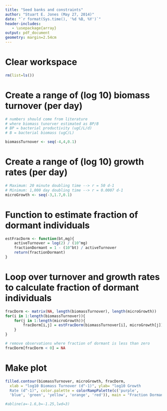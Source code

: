 ```yaml
---
title: "Seed banks and constraints"
author: "Stuart E. Jones (May 27, 2014)"
date: "`r format(Sys.time(), '%d %B, %Y')`"
header-includes:
   - \usepackage{array}
output: pdf_document
geometry: margin=2.54cm
---
```


# Clear workspace
```r
rm(list=ls())
```

# Create a range of (log 10) biomass turnover (per day)
```r
# numbers should come from literature
# where biomass tunorver estimated as BP/B
# BP = bacterial productivity (ugC/L/d)
# B = bacterial biomass (ugC/L)

biomassTurnover <- seq(-4,4,0.1)
```

# Create a range of (log 10) growth rates (per day)
```r
# Maximum: 20 minute doubling time --> r = 50 d-1
# Minimum: 1,000 day doubling time --> r = 0.0007 d-1
microGrowth <- seq(-3,1.7,0.1)	
```

# Function to estimate fraction of dormant individuals
```r
estFracDorm <- function(bt,mg){
	activeTurnover = log(2) / (10^mg)
	fractionDormant = 1 - (10^bt) / activeTurnover
	return(fractionDormant)
}
```

# Loop over turnover and growth rates to calculate fraction of dormant individuals 
```r
fracDorm <- matrix(NA, length(biomassTurnover), length(microGrowth))
for(i in 1:length(biomassTurnover)){
	for(j in 1:length(microGrowth)){
		fracDorm[i,j] = estFracDorm(biomassTurnover[i], microGrowth[j])
	}
}

# remove observations where fraction of dormant is less than zero
fracDorm[fracDorm < 0] = NA
```

# Make plot
```r
filled.contour(biomassTurnover, microGrowth, fracDorm, 
  xlab = "log10 Biomass Turnover (d^-1)", ylab= "log10 Growth
  Rate (d^-1)", color.palette = colorRampPalette(c('purple', 
  'blue', 'green', 'yellow', 'orange', 'red')), main = "Fraction Dormant")

#abline(a=-1.6,b=-1.25,lwd=3)
```
